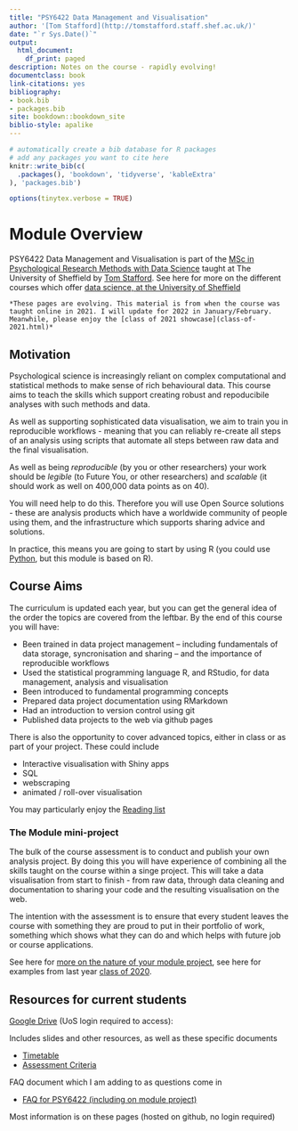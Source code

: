 ```yaml
--- 
title: "PSY6422 Data Management and Visualisation"
author: '[Tom Stafford](http://tomstafford.staff.shef.ac.uk/)'
date: "`r Sys.Date()`"
output:
  html_document:
    df_print: paged
description: Notes on the course - rapidly evolving!
documentclass: book
link-citations: yes
bibliography:
- book.bib
- packages.bib
site: bookdown::bookdown_site
biblio-style: apalike
---
```


```r
# automatically create a bib database for R packages
# add any packages you want to cite here
knitr::write_bib(c(
  .packages(), 'bookdown', 'tidyverse', 'kableExtra'
), 'packages.bib')

```

```r
options(tinytex.verbose = TRUE)
```

# Module Overview {-}

PSY6422 Data Management and Visualisation is part of the [MSc in Psychological Research Methods with Data Science](https://www.sheffield.ac.uk/psychology/prospectivepg/masters/data-science) taught at The University of Sheffield by [Tom Stafford](http://tomstafford.staff.shef.ac.uk/). See here for more on the different courses which offer [data science, at the University of Sheffield](notes.html#data-science-sheffield)

```block
*These pages are evolving. This material is from when the course was taught online in 2021. I will update for 2022 in January/February. Meanwhile, please enjoy the [class of 2021 showcase](class-of-2021.html)*  
```
  
## Motivation

Psychological science is increasingly reliant on complex computational and statistical methods to make sense of rich behavioural data. This course aims to teach the skills which support creating robust and repoducibile analyses with such methods and data.

As well as supporting sophisticated data visualisation, we aim to train you in reproducible workflows - meaning that you can reliably re-create all steps of an analysis using scripts that automate all steps between raw data and the final visualisation.

As well as being *reproducible* (by you or other researchers) your work should be *legible* (to Future You, or other researchers) and *scalable* (it should work as well on 400,000 data points as on 40).

You will need help to do this. Therefore you will use Open Source solutions - these are analysis products which have a worldwide community of people using them, and the infrastructure which supports sharing advice and solutions. 

In practice, this means you are going to start by using R (you could use [Python](https://tomstafford.github.io/psy6422/appendices.html#python), but this module is based on R).

## Course Aims

The curriculum is updated each year, but you can get the general idea of the order the topics are covered from the leftbar. By the end of this course you will have:

  * Been trained in data project management -- including fundamentals of data storage, syncronisation and sharing -- and the importance of reproducible workflows
  * Used the statistical programming language R, and RStudio, for data management, analysis and visualisation
  * Been introduced to fundamental programming concepts
  * Prepared data project documentation using RMarkdown
  * Had an introduction to version control using git 
  * Published data projects to the web via github pages
  
There is also the opportunity to cover advanced topics, either in class or as part of your project. These could include

  * Interactive visualisation with Shiny apps
  * SQL
  * webscraping
  * animated / roll-over visualisation

You may particularly enjoy the [Reading list](extra-reading.html)
  
### The Module mini-project 

The bulk of the course assessment is to conduct and publish your own analysis project. By doing this you will have experience of combining all the skills taught on the course within a singe project. This will take a data visualisation from start to finish - from raw data, through data cleaning and documentation to sharing your code and the resulting visualisation on the web.

The intention with the assessment is to ensure that every student leaves the course with something they are proud to put in their portfolio of work, something which shows what they can do and which helps with future job or course applications.

See here for [more on the nature of your module project](module-project.html), see here for examples from last year [class of 2020](class-of-2020.html).


## Resources for current students

[Google Drive](https://drive.google.com/drive/folders/1IbnGAO2Gn4u9T_qze5zhZyU9E8qNmdHh?usp=sharing) (UoS login required to access):

Includes slides and other resources, as well as these specific documents

* [Timetable](https://docs.google.com/spreadsheets/d/1YBbaaFursDBg-aGvJ32WJd-IinPM7oml-tPMnVZIEA0/edit?usp=sharing)
* [Assessment Criteria](https://docs.google.com/spreadsheets/d/1oTJKI675ijCs14jUoT9d_8yPH2i_S2AfQG507jN8aVY/edit?usp=sharing)

FAQ document which I am adding to as questions come in

* [FAQ for PSY6422 (including on module project)](https://docs.google.com/document/d/1HSAdBFsz-tMwi2oUJaHGxE7Tv7majutM01j4wZBrFTw/edit?usp=sharing)

Most information is on these pages (hosted on github, no login required)




